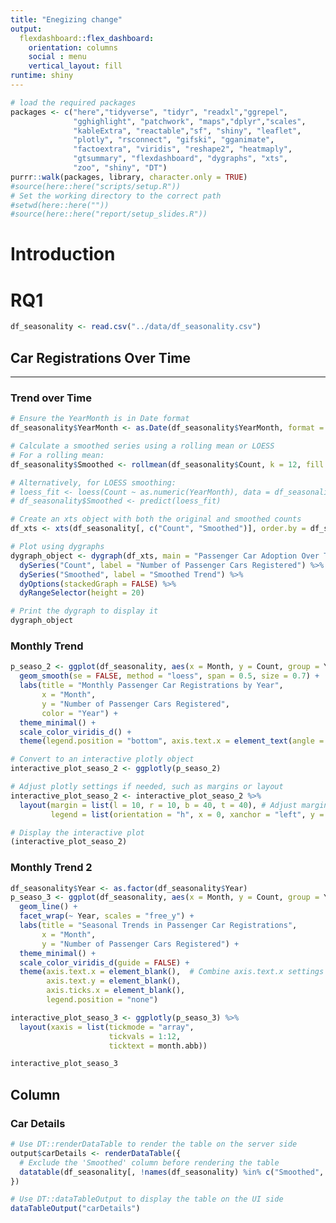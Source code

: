 ```yaml
---
title: "Enegizing change"
output: 
  flexdashboard::flex_dashboard:
    orientation: columns
    social : menu
    vertical_layout: fill
runtime: shiny
---
```


```r
# load the required packages
packages <- c("here","tidyverse", "tidyr", "readxl","ggrepel",
              "gghighlight", "patchwork", "maps","dplyr","scales",
              "kableExtra", "reactable","sf", "shiny", "leaflet",
              "plotly", "rsconnect", "gifski", "gganimate", 
              "factoextra", "viridis", "reshape2", "heatmaply",
              "gtsummary", "flexdashboard", "dygraphs", "xts", 
              "zoo", "shiny", "DT")
purrr::walk(packages, library, character.only = TRUE)
#source(here::here("scripts/setup.R"))
# Set the working directory to the correct path
#setwd(here::here(""))
#source(here::here("report/setup_slides.R"))

```

# Introduction


# RQ1

```r
df_seasonality <- read.csv("../data/df_seasonality.csv")
```


## Car Registrations Over Time {.tabset}

-----------------------------------------------------------------------

### Trend over Time
```r
# Ensure the YearMonth is in Date format
df_seasonality$YearMonth <- as.Date(df_seasonality$YearMonth, format = "%Y-%m-%d")

# Calculate a smoothed series using a rolling mean or LOESS
# For a rolling mean:
df_seasonality$Smoothed <- rollmean(df_seasonality$Count, k = 12, fill = NA)

# Alternatively, for LOESS smoothing:
# loess_fit <- loess(Count ~ as.numeric(YearMonth), data = df_seasonality, span = 0.5)
# df_seasonality$Smoothed <- predict(loess_fit)

# Create an xts object with both the original and smoothed counts
df_xts <- xts(df_seasonality[, c("Count", "Smoothed")], order.by = df_seasonality$YearMonth)

# Plot using dygraphs
dygraph_object <- dygraph(df_xts, main = "Passenger Car Adoption Over Time in Switzerland") %>%
  dySeries("Count", label = "Number of Passenger Cars Registered") %>%
  dySeries("Smoothed", label = "Smoothed Trend") %>%
  dyOptions(stackedGraph = FALSE) %>%
  dyRangeSelector(height = 20)

# Print the dygraph to display it
dygraph_object

```

### Monthly Trend
```r
p_seaso_2 <- ggplot(df_seasonality, aes(x = Month, y = Count, group = Year, color = as.factor(Year))) +
  geom_smooth(se = FALSE, method = "loess", span = 0.5, size = 0.7) +
  labs(title = "Monthly Passenger Car Registrations by Year",
       x = "Month",
       y = "Number of Passenger Cars Registered",
       color = "Year") +
  theme_minimal() +
  scale_color_viridis_d() +
  theme(legend.position = "bottom", axis.text.x = element_text(angle = 45, hjust = 1))

# Convert to an interactive plotly object
interactive_plot_seaso_2 <- ggplotly(p_seaso_2)

# Adjust plotly settings if needed, such as margins or layout
interactive_plot_seaso_2 <- interactive_plot_seaso_2 %>%
  layout(margin = list(l = 10, r = 10, b = 40, t = 40), # Adjust margins
         legend = list(orientation = "h", x = 0, xanchor = "left", y = -0.2)) # Adjust legend position

# Display the interactive plot
(interactive_plot_seaso_2)
```

### Monthly Trend 2
```r
df_seasonality$Year <- as.factor(df_seasonality$Year)
p_seaso_3 <- ggplot(df_seasonality, aes(x = Month, y = Count, group = Year, color = Year)) +
  geom_line() +
  facet_wrap(~ Year, scales = "free_y") +
  labs(title = "Seasonal Trends in Passenger Car Registrations",
       x = "Month",
       y = "Number of Passenger Cars Registered") +
  theme_minimal() +
  scale_color_viridis_d(guide = FALSE) +
  theme(axis.text.x = element_blank(),  # Combine axis.text.x settings here
        axis.text.y = element_blank(),
        axis.ticks.x = element_blank(),
        legend.position = "none")

interactive_plot_seaso_3 <- ggplotly(p_seaso_3) %>%
  layout(xaxis = list(tickmode = "array",
                      tickvals = 1:12,
                      ticktext = month.abb))

interactive_plot_seaso_3
```

Column {data-width=350}
-----------------------------------------------------------------------

### Car Details {data-width=300}

```r
# Use DT::renderDataTable to render the table on the server side
output$carDetails <- renderDataTable({
  # Exclude the 'Smoothed' column before rendering the table
  datatable(df_seasonality[, !names(df_seasonality) %in% c("Smoothed", "YearMonth")], options = list(pageLength = 10, autoWidth = TRUE))
})

# Use DT::dataTableOutput to display the table on the UI side
dataTableOutput("carDetails")

```

